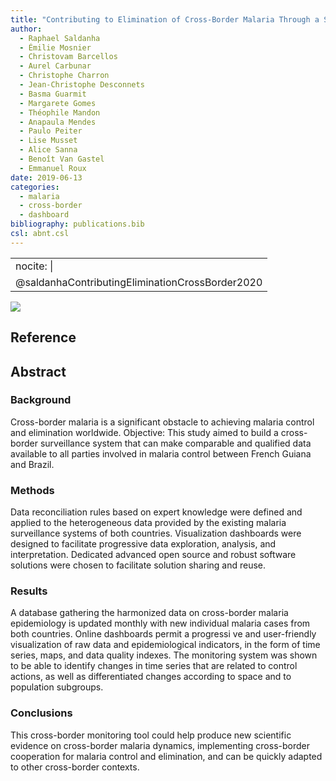 ```yaml
---
title: "Contributing to Elimination of Cross-Border Malaria Through a Standardized Solution for Case Surveillance, Data Sharing, and Data Interpretation: Development of a Cross-Border Monitoring System"
author:
  - Raphael Saldanha
  - Émilie Mosnier
  - Christovam Barcellos
  - Aurel Carbunar
  - Christophe Charron
  - Jean-Christophe Desconnets
  - Basma Guarmit
  - Margarete Gomes
  - Théophile Mandon
  - Anapaula Mendes
  - Paulo Peiter
  - Lise Musset
  - Alice Sanna
  - Benoît Van Gastel
  - Emmanuel Roux
date: 2019-06-13
categories: 
  - malaria
  - cross-border
  - dashboard
bibliography: publications.bib
csl: abnt.csl
---
```


---
nocite: |
  @saldanhaContributingEliminationCrossBorder2020
---

![](images/Screenshot%20from%202023-10-02%2013-21-07.png)

## Reference

::: {#refs}
:::

## Abstract

### Background

Cross-border malaria is a significant obstacle to achieving malaria control and elimination worldwide. Objective: This study aimed to build a cross-border surveillance system that can make comparable and qualified data available to all parties involved in malaria control between French Guiana and Brazil.

### Methods

Data reconciliation rules based on expert knowledge were defined and applied to the heterogeneous data provided by the existing malaria surveillance systems of both countries. Visualization dashboards were designed to facilitate progressive data exploration, analysis, and interpretation. Dedicated advanced open source and robust software solutions were chosen to facilitate solution sharing and reuse.

### Results

A database gathering the harmonized data on cross-border malaria epidemiology is updated monthly with new individual malaria cases from both countries. Online dashboards permit a progressi ve and user-friendly visualization of raw data and epidemiological indicators, in the form of time series, maps, and data quality indexes. The monitoring system was shown to be able to identify changes in time series that are related to control actions, as well as differentiated changes according to space and to population subgroups.

### Conclusions

This cross-border monitoring tool could help produce new scientific evidence on cross-border malaria dynamics, implementing cross-border cooperation for malaria control and elimination, and can be quickly adapted to other cross-border contexts.
